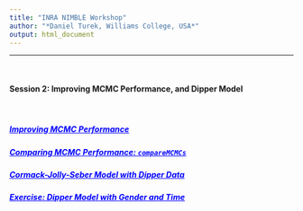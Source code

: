 ```yaml
---
title: "INRA NIMBLE Workshop"
author: "*Daniel Turek, Williams College, USA*"
output: html_document
---
```


---


\   

#### Session 2: Improving MCMC Performance, and Dipper Model

\  

##### <a href="https://danielturek.github.io/nimble-inra-2019/improving_performance" target="_blank" style="color: blue">Improving MCMC Performance</a>

##### <a href="https://danielturek.github.io/nimble-inra-2019/compare_mcmcs" target="_blank" style="color: blue">Comparing MCMC Performance: `compareMCMCs`</a>

<!--
Examples list:
- state-space population model: house martins
- capture-recapture from a transect the Czech republic.
- simulated N-mixture model with a couple of covariates
- zero-inflated Poisson N-mixture model: Swiss Great Tits
- multi-state capture-recapture: ladyslipper orchids
- simulated occupancy model with a couple of covariates
- integrated population model: woodchat shrikes
-->

##### <a href="https://danielturek.github.io/nimble-inra-2019/cjs_dipper" target="_blank" style="color: blue">Cormack-Jolly-Seber Model with Dipper Data</a>

##### <a href="https://danielturek.github.io/nimble-inra-2019/cjs_dipper2" target="_blank" style="color: blue">Exercise: Dipper Model with Gender and Time</a>



\  

\  

\  

\  

\  

\  

\  

\  

\  









